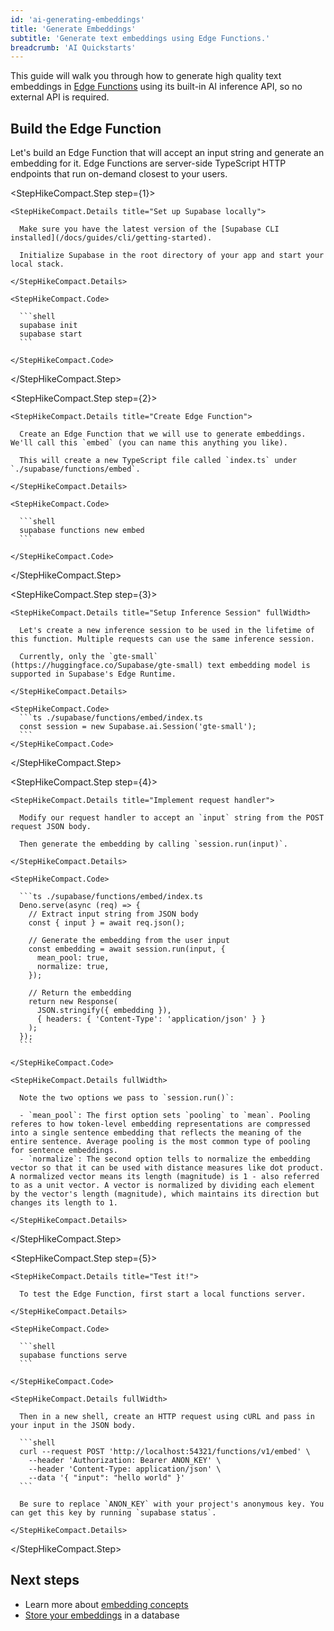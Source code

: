 ```yaml
---
id: 'ai-generating-embeddings'
title: 'Generate Embeddings'
subtitle: 'Generate text embeddings using Edge Functions.'
breadcrumb: 'AI Quickstarts'
---
```


This guide will walk you through how to generate high quality text embeddings in [Edge Functions](/docs/guides/functions) using its built-in AI inference API, so no external API is required.

## Build the Edge Function

Let's build an Edge Function that will accept an input string and generate an embedding for it. Edge Functions are server-side TypeScript HTTP endpoints that run on-demand closest to your users.

<StepHikeCompact>

  <StepHikeCompact.Step step={1}>

    <StepHikeCompact.Details title="Set up Supabase locally">

      Make sure you have the latest version of the [Supabase CLI installed](/docs/guides/cli/getting-started).

      Initialize Supabase in the root directory of your app and start your local stack.

    </StepHikeCompact.Details>

    <StepHikeCompact.Code>

      ```shell
      supabase init
      supabase start
      ```

    </StepHikeCompact.Code>

  </StepHikeCompact.Step>

  <StepHikeCompact.Step step={2}>

    <StepHikeCompact.Details title="Create Edge Function">

      Create an Edge Function that we will use to generate embeddings. We'll call this `embed` (you can name this anything you like).

      This will create a new TypeScript file called `index.ts` under `./supabase/functions/embed`.

    </StepHikeCompact.Details>

    <StepHikeCompact.Code>

      ```shell
      supabase functions new embed
      ```

    </StepHikeCompact.Code>

  </StepHikeCompact.Step>

  <StepHikeCompact.Step step={3}>

    <StepHikeCompact.Details title="Setup Inference Session" fullWidth>

      Let's create a new inference session to be used in the lifetime of this function. Multiple requests can use the same inference session.

      Currently, only the `gte-small` (https://huggingface.co/Supabase/gte-small) text embedding model is supported in Supabase's Edge Runtime.

    </StepHikeCompact.Details>

    <StepHikeCompact.Code>
      ```ts ./supabase/functions/embed/index.ts
      const session = new Supabase.ai.Session('gte-small');
      ```
    </StepHikeCompact.Code>

  </StepHikeCompact.Step>

  <StepHikeCompact.Step step={4}>

    <StepHikeCompact.Details title="Implement request handler">

      Modify our request handler to accept an `input` string from the POST request JSON body.

      Then generate the embedding by calling `session.run(input)`.

    </StepHikeCompact.Details>

    <StepHikeCompact.Code>

      ```ts ./supabase/functions/embed/index.ts
      Deno.serve(async (req) => {
        // Extract input string from JSON body
        const { input } = await req.json();

        // Generate the embedding from the user input
        const embedding = await session.run(input, {
          mean_pool: true,
          normalize: true,
        });

        // Return the embedding
        return new Response(
          JSON.stringify({ embedding }),
          { headers: { 'Content-Type': 'application/json' } }
        );
      });
      ```

    </StepHikeCompact.Code>

    <StepHikeCompact.Details fullWidth>

      Note the two options we pass to `session.run()`:

      - `mean_pool`: The first option sets `pooling` to `mean`. Pooling referes to how token-level embedding representations are compressed into a single sentence embedding that reflects the meaning of the entire sentence. Average pooling is the most common type of pooling for sentence embeddings.
      - `normalize`: The second option tells to normalize the embedding vector so that it can be used with distance measures like dot product. A normalized vector means its length (magnitude) is 1 - also referred to as a unit vector. A vector is normalized by dividing each element by the vector's length (magnitude), which maintains its direction but changes its length to 1.

    </StepHikeCompact.Details>

  </StepHikeCompact.Step>

  <StepHikeCompact.Step step={5}>

    <StepHikeCompact.Details title="Test it!">

      To test the Edge Function, first start a local functions server.

    </StepHikeCompact.Details>

    <StepHikeCompact.Code>

      ```shell
      supabase functions serve
      ```

    </StepHikeCompact.Code>

    <StepHikeCompact.Details fullWidth>

      Then in a new shell, create an HTTP request using cURL and pass in your input in the JSON body.

      ```shell
      curl --request POST 'http://localhost:54321/functions/v1/embed' \
        --header 'Authorization: Bearer ANON_KEY' \
        --header 'Content-Type: application/json' \
        --data '{ "input": "hello world" }'
      ```

      Be sure to replace `ANON_KEY` with your project's anonymous key. You can get this key by running `supabase status`.

    </StepHikeCompact.Details>

  </StepHikeCompact.Step>

</StepHikeCompact>

## Next steps

- Learn more about [embedding concepts](/docs/guides/ai/concepts)
- [Store your embeddings](/docs/guides/ai/vector-columns) in a database
